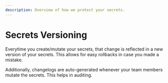 ```yaml
---
description: Overview of how we protect your secrets.
---
```


# Secrets Versioning

Everytime you create/mutate your secrets, that change is reflected in a new version of your secrets. This allows for easy rollbacks in case you made a mistake.

Additionally, changelogs are auto-generated whenever your team members mutate the secrets. This helps in auditing.
